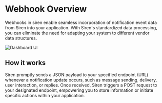 # Webhook Overview

Webhooks in siren enable seamless incorporation of notification event data from Siren into your application. With Siren's standardized data processing, you can eliminate the need for adapting your system to different vendor data structures.

![Dashboard UI](../../docs/Images/Webhooks/webhooks.png)


## How it works

Siren promptly sends a JSON payload to your specified endpoint (URL) whenever a notification update occurs, such as message sending, delivery, user interaction, or replies. Once received, Siren triggers a POST request to your designated endpoint, empowering you to store information or initiate specific actions within your application.